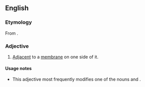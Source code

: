 ==English==

===Etymology===
From {{prefix|juxta|membrane|lang=en}}.

===Adjective===
{{en-adj|-}}

# {{label|en|biology}} [[adjacent|Adjacent]] to a [[membrane]] on one side of it.

====Usage notes====
* This adjective most frequently modifies one of the nouns {{m|en|region}} and {{m|en|domain}}.